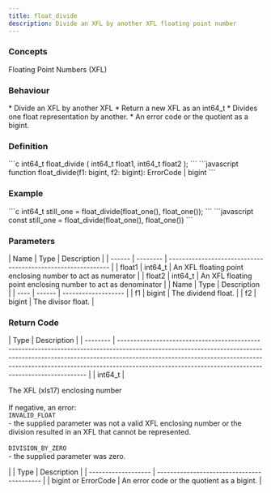 ```yaml
---
title: float_divide
description: Divide an XFL by another XFL floating point number
---
```


### Concepts

<LinkButton href="/docs/hooks/concepts/floating-point-numbers-xfl">Floating Point Numbers (XFL)</LinkButton>

### Behaviour

<Tabs>
<TabItem label="C">
* Divide an XFL by another XFL
* Return a new XFL as an int64_t
</TabItem>

<TabItem label="JavaScript">
* Divides one float representation by another.
* An error code or the quotient as a bigint.
</TabItem>
</Tabs>



### Definition

<Tabs>
<TabItem label="C">
```c
int64_t float_divide (
    int64_t float1,
    int64_t float2
);
```
</TabItem>

<TabItem label="JavaScript">
```javascript
 function float_divide(f1: bigint, f2: bigint): ErrorCode | bigint
```
</TabItem>
</Tabs>



### Example

<Tabs>
<TabItem label="C">
```c
int64_t still_one =
    float_divide(float_one(), float_one());
```
</TabItem>

<TabItem label="JavaScript">
```javascript
const still_one =
    float_divide(float_one(), float_one())
```
</TabItem>
</Tabs>



### Parameters

<Tabs>
<TabItem label="C">
| Name   | Type     | Description                                                  |
| ------ | -------- | ------------------------------------------------------------ |
| float1 | int64_t | An XFL floating point enclosing number to act as numerator   |
| float2 | int64_t | An XFL floating point enclosing number to act as denominator |
</TabItem>

<TabItem label="JavaScript">
| Name | Type   | Description         |
| ---- | ------ | ------------------- |
| f1   | bigint | The dividend float. |
| f2   | bigint | The divisor float.  |
</TabItem>
</Tabs>



### Return Code

<Tabs>
<TabItem label="C">
| Type     | Description                                                                                                                                                                                                                                                                                                    |
| -------- | -------------------------------------------------------------------------------------------------------------------------------------------------------------------------------------------------------------------------------------------------------------------------------------------------------------- |
| int64_t | <p>The XFL (xls17) enclosing number<br /><br />If negative, an error:<br /><code>INVALID_FLOAT</code><br />- the supplied parameter was not a valid XFL enclosing number or the division resulted in an XFL that cannot be represented.<br /><br /><code>DIVISION_BY_ZERO</code><br />- the supplied parameter was zero.</p> |
</TabItem>

<TabItem label="JavaScript">
| Type                | Description                                |
| ------------------- | ------------------------------------------ |
| bigint or ErrorCode | An error code or the quotient as a bigint. |
</TabItem>
</Tabs>


